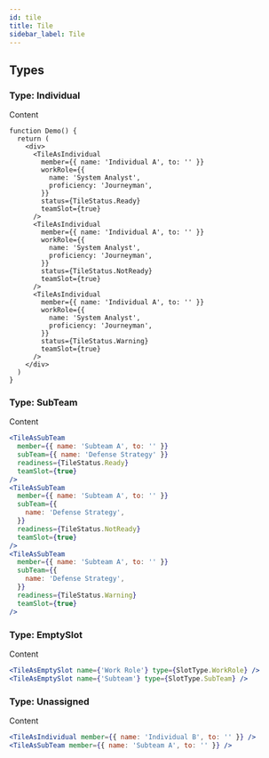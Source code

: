 ```yaml
---
id: tile
title: Tile
sidebar_label: Tile
---
```





<ShowCase>
  <TileAsIndividual
    member={{ name: 'Individual A', to: '' }}
    workRole={{
      key: '1',
      name: 'System Analyst',
      proficiency: 'Journeyman',
    }}
    readiness={TileStatus.Ready}
    teamSlot={true}
  />
</ShowCase>

## Types

### Type: Individual

Content

```tsx live
function Demo() {
  return (
    <div>
      <TileAsIndividual
        member={{ name: 'Individual A', to: '' }}
        workRole={{
          name: 'System Analyst',
          proficiency: 'Journeyman',
        }}
        status={TileStatus.Ready}
        teamSlot={true}
      />
      <TileAsIndividual
        member={{ name: 'Individual A', to: '' }}
        workRole={{
          name: 'System Analyst',
          proficiency: 'Journeyman',
        }}
        status={TileStatus.NotReady}
        teamSlot={true}
      />
      <TileAsIndividual
        member={{ name: 'Individual A', to: '' }}
        workRole={{
          name: 'System Analyst',
          proficiency: 'Journeyman',
        }}
        status={TileStatus.Warning}
        teamSlot={true}
      />
    </div>
  )
}
```

### Type: SubTeam

Content

```jsx
<TileAsSubTeam
  member={{ name: 'Subteam A', to: '' }}
  subTeam={{ name: 'Defense Strategy' }}
  readiness={TileStatus.Ready}
  teamSlot={true}
/>
<TileAsSubTeam
  member={{ name: 'Subteam A', to: '' }}
  subTeam={{
    name: 'Defense Strategy',
  }}
  readiness={TileStatus.NotReady}
  teamSlot={true}
/>
<TileAsSubTeam
  member={{ name: 'Subteam A', to: '' }}
  subTeam={{
    name: 'Defense Strategy',
  }}
  readiness={TileStatus.Warning}
  teamSlot={true}
/>
```

### Type: EmptySlot

Content

```jsx
<TileAsEmptySlot name={'Work Role'} type={SlotType.WorkRole} />
<TileAsEmptySlot name={'Subteam'} type={SlotType.SubTeam} />
```

### Type: Unassigned

Content

```jsx
<TileAsIndividual member={{ name: 'Individual B', to: '' }} />
<TileAsSubTeam member={{ name: 'Subteam A', to: '' }} />
```
